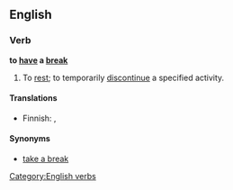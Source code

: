 ==English==

===Verb===
'''to [[have]] a [[break]]'''

# To [[rest]]; to temporarily [[discontinue]] a specified activity.

====Translations====
{{trans-top}}
* Finnish: {{t|fi|huilata}}, {{t|fi|huilia}}
{{trans-mid}}
{{trans-bottom}}

====Synonyms====
*[[take a break]]

[[Category:English verbs]]